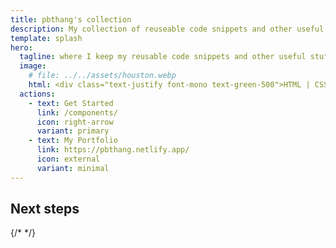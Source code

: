 ```yaml
---
title: pbthang's collection
description: My collection of reuseable code snippets and other useful stuff
template: splash
hero:
  tagline: where I keep my reusable code snippets and other useful stuff
  image:
    # file: ../../assets/houston.webp
    html: <div class="text-justify font-mono text-green-500">HTML | CSS | JavaScript | TypeScript | React | TailwindCSS | Shadcn/ui | Three.js | Next.js | Vite | Astro.js | Starlight | SEO | CMS | Python | FastAPI | Node.js | Express.js | Java | C++ | Go | SQL | NoSQL | Prisma | MongoDB | Redis | | Git | GitHub | Docker | AWS | Clerk | Supabase | Firebase | OpenAI | MapReduce | Spark</div>
  actions:
    - text: Get Started
      link: /components/
      icon: right-arrow
      variant: primary
    - text: My Portfolio
      link: https://pbthang.netlify.app/
      icon: external
      variant: minimal
---
```



## Next steps

<CardGrid>
  <LinkCard
    title="Components"
    href="/components/"
    description="My collection of reuseable components using HTML, CSS, React, TailwindCSS, etc."
  />
  {/* <LinkCard title="Components" href="/guides/components/" /> */}
</CardGrid>
